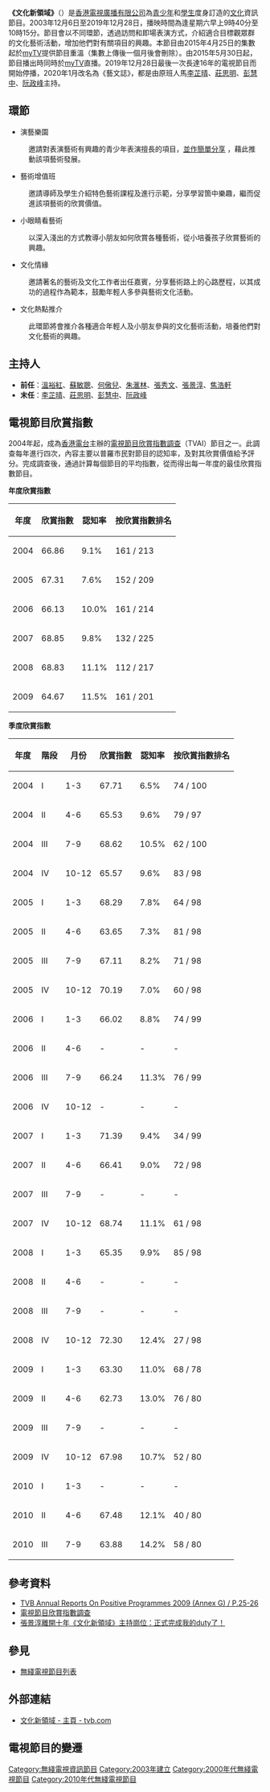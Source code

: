 {{電視節目信息框
| 顏色       = 
| 名稱       = 文化新領域<br>Cultural Engine 4U
| 原名       = 
| 圖片       = Cultural Engine 4U.jpg
| 尺寸       = 300px
| 類型       = [[文化|文化]]資訊
| 原創       = 
| 發展       = 
| 導演       = [[植穎桓|植穎桓]]
| 主持       = {{nowrap|[[李芷晴|李芷晴]]、[[莊思明|莊思明]]、[[彭慧中|彭慧中]]、[[阮政峰|阮政峰]]}}
| 演出       = 
| 配音       = 
| 旁白       = 
| 主題曲     = 
| 片頭曲     = 
| 片尾曲     = 
| 作曲       = 
| 國家       = 
| 地區       = {{HK}}
| 語言       = [[粵語|粵語]]
| 季數       = 
| 系列數     = 
| 集數       = 
| 每集列表   = 
| 執行製片   = 
| 製片人     = [[電視廣播有限公司|電視廣播有限公司]]
| 監製   = [[趙麗平|趙麗平]]
| 副製片人   = 
| 共同製片人 = 
| 編審       = [[鄭寶儀|鄭寶儀]]
| 剪輯       = 
| 外景       = 
| 機位       = 
| 每集長     = 逢星期六早上09:40-10:15<!--1月5日起：逢星期日09:00-09:30--><br>35<!--30-->分鐘（含廣告）
| 頻道       = 81台
| 電視網     = {{TVB-Jade}}
| 電視臺     = 
| 視頻制式   = [[16:9|16:9]] [[1080i|1080i]] [[HDTV|HDTV]]
| 音頻制式   = 
| 首播國家   = 
| 首播地區   = {{HK}}
| 開始       = 2003年12月6日
| 結束       = 2019年12月28日
| 晚於       = 
| 早於       = 
| 相關       = [[文化廣場_(無綫電視節目)|文化廣場]]
| 中國大陸名稱 = 
| 臺灣名稱     = 
| 港澳名稱     = 
| 馬新名稱     = 
| 官方網站   = http://programme.tvb.com/lifestyle/cultureengine4u
| imdb_id    = 
| tv_com_id  = 
}}

'''《文化新領域》'''（{{lang-en|Cultural Engine 4U}}）是[[香港|香港]][[電視廣播有限公司|電視廣播有限公司]]為[[青少年|青少年]]和[[學生|學生]]度身訂造的[[文化|文化]]資訊節目。2003年12月6日至2019年12月28日，播映時間為逢星期六早上9時40分至10時15分。節目會以不同環節，透過訪問和即場表演方式，介紹適合目標觀眾群的文化藝術活動，增加他們對有關項目的興趣。本節目由2015年4月25日的集數起於[[myTV|myTV]]提供節目重溫（集數上傳後一個月後會刪除）。由2015年5月30日起，節目播出時同時於[[myTV|myTV]]直播。2019年12月28日最後一次長達16年的電視節目而開始停播，2020年1月改名為《藝文誌》，都是由原班人馬[[李芷晴|李芷晴]]、[[莊思明|莊思明]]、[[彭慧中|彭慧中]]、[[阮政峰|阮政峰]]主持。

==環節==
* 演藝樂園
: 邀請對表演藝術有興趣的青少年表演擅長的項目，[https://www.yarddiant.com/wordpress-development/ 並作簡單分享] {{Wayback|url=https://www.yarddiant.com/wordpress-development/ |date=20210226094133 }}，藉此推動該項藝術發展。
* 藝術增值班
: 邀請導師及學生介紹特色藝術課程及進行示範，分享學習箇中樂趣，繼而促進該項藝術的欣賞價值。
* 小眼睛看藝術
: 以深入淺出的方式教導小朋友如何欣賞各種藝術，從小培養孩子欣賞藝術的興趣。
* 文化情緣
: 邀請著名的藝術及文化工作者出任嘉賓，分享藝術路上的心路歷程，以其成功的過程作為範本，鼓勵年輕人多參與藝術文化活動。
* 文化熱點推介
: 此環節將會推介各種適合年輕人及小朋友參與的文化藝術活動，培養他們對文化藝術的興趣。

==主持人==
* '''前任'''：[[溫裕紅|溫裕紅]]、[[蘇敏聰|蘇敏聰]]、[[何傲兒|何傲兒]]、[[朱滙林|朱滙林]]、[[張秀文|張秀文]]、[[張景淳|張景淳]]、[[焦浩軒|焦浩軒]]
* '''末任'''：[[李芷晴|李芷晴]]、[[莊思明|莊思明]]、[[彭慧中|彭慧中]]、[[阮政峰|阮政峰]]

==電視節目欣賞指數==
2004年起，成為[[香港電台|香港電台]]主辦的[[電視節目欣賞指數調查|電視節目欣賞指數調查]]（TVAI）節目之一。此調查每年進行四次，內容主要以普羅市民對節目的認知率，及對其欣賞價值給予評分。完成調查後，通過計算每個節目的平均指數，從而得出每一年度的最佳欣賞指數節目。

'''年度欣賞指數'''
{| class="wikitable" style="text-align: center"
! 年度 !! 欣賞指數 !! 認知率 !! 按欣賞指數排名
|-
| 2004 || 66.86 || 9.1% || 161 / 213
|-
| 2005 || 67.31 || 7.6% || 152 / 209
|-
| 2006 || 66.13 || 10.0% || 161 / 214
|-
| 2007 || 68.85 || 9.8% || 132 / 225
|-
| 2008 || 68.83 || 11.1% || 112 / 217
|-
| 2009 || 64.67 || 11.5% || 161 / 201
|}

'''季度欣賞指數'''
{| class="wikitable" style="text-align: center"
! 年度 !! 階段 !! 月份 !! 欣賞指數 !! 認知率 !! 按欣賞指數排名
|-
| 2004 || I || 1-3 || 67.71 || 6.5% || 74 / 100
|-
| 2004 || II || 4-6 || 65.53 || 9.6% || 79 / 97
|-
| 2004 || III || 7-9 || 68.62 || 10.5% || 62 / 100
|-
| 2004 || IV || 10-12 || 65.57 || 9.6% || 83 / 98
|-
| 2005 || I || 1-3 || 68.29 || 7.8% || 64 / 98
|-
| 2005 || II || 4-6 || 63.65 || 7.3% || 81 / 98
|-
| 2005 || III || 7-9 || 67.11 || 8.2% || 71 / 98
|-
| 2005 || IV || 10-12 || 70.19 || 7.0% || 60 / 98
|-
| 2006 || I || 1-3 || 66.02 || 8.8% || 74 / 99
|-
| 2006 || II || 4-6 || - || - || -
|-
| 2006 || III || 7-9 || 66.24 || 11.3% || 76 / 99
|-
| 2006 || IV || 10-12 || - || - || -
|-
| 2007 || I || 1-3 || 71.39 || 9.4% || 34 / 99
|-
| 2007 || II || 4-6 || 66.41 || 9.0% || 72 / 98
|-
| 2007 || III || 7-9 || - || - || -
|-
| 2007 || IV || 10-12 || 68.74 || 11.1% || 61 / 98
|-
| 2008 || I || 1-3 || 65.35 || 9.9% || 85 / 98
|-
| 2008 || II || 4-6 || - || - || -
|-
| 2008 || III || 7-9 || - || - || -
|-
| 2008 || IV || 10-12 || 72.30 || 12.4% || 27 / 98
|-
| 2009 || I || 1-3 || 63.30 || 11.0% || 68 / 78
|-
| 2009 || II || 4-6 || 62.73 || 13.0% || 76 / 80
|-
| 2009 || III || 7-9 || - || - || -
|-
| 2009 || IV || 10-12 || 67.98 || 10.7% || 52 / 80
|-
| 2010 || I || 1-3 || - || - || -
|-
| 2010 || II || 4-6 || 67.48 || 12.1% || 40 / 80 
|-
| 2010 || III || 7-9 || 63.88 || 14.2% || 58 / 80
|}

==參考資料==
{{Reflist}}
*[http://www.hkba.hk/en/doc/2009TVBPositiveProgrammeReport.pdf TVB Annual Reports On Positive Programmes 2009 (Annex G) / P.25-26]{{dead link|date=2017年12月 |bot=InternetArchiveBot |fix-attempted=yes }}
*[http://rthk.hk/special/tvai/ 電視節目欣賞指數調查] {{Wayback|url=http://rthk.hk/special/tvai/ |date=20170121211155 }}
*[https://www.hk01.com/%E5%8D%B3%E6%99%82%E5%A8%9B%E6%A8%82/233896/%E5%BC%B5%E6%99%AF%E6%B7%B3%E9%9B%A2%E9%96%8B%E5%8D%81%E5%B9%B4-%E6%96%87%E5%8C%96%E6%96%B0%E9%A0%98%E5%9F%9F-%E4%B8%BB%E6%8C%81%E5%B4%97%E4%BD%8D-%E6%AD%A3%E5%BC%8F%E5%AE%8C%E6%88%90%E6%88%91%E7%9A%84duty%E4%BA%86   張景淳離開十年《文化新領域》主持崗位：正式完成我的duty了！] {{Wayback|url=https://www.hk01.com/%E5%8D%B3%E6%99%82%E5%A8%9B%E6%A8%82/233896/%E5%BC%B5%E6%99%AF%E6%B7%B3%E9%9B%A2%E9%96%8B%E5%8D%81%E5%B9%B4-%E6%96%87%E5%8C%96%E6%96%B0%E9%A0%98%E5%9F%9F-%E4%B8%BB%E6%8C%81%E5%B4%97%E4%BD%8D-%E6%AD%A3%E5%BC%8F%E5%AE%8C%E6%88%90%E6%88%91%E7%9A%84duty%E4%BA%86 |date=20190822172948 }}

==參見==
*[[無綫電視節目列表|無綫電視節目列表]]

==外部連結==
*[http://programme.tvb.com/lifestyle/cultureengine4u/   文化新領域 - 主頁 - tvb.com] {{Wayback|url=http://programme.tvb.com/lifestyle/cultureengine4u/ |date=20201026164100 }}

==電視節目的變遷==
{{電視節目的變遷
|電視台={{flagicon|Hong Kong}} [[無綫電視|無綫電視]][[翡翠台|翡翠台]]
|播放檔次=星期六09:00-09:30<br/>2008年8月9、16及23日暫停播映<br/>2009年8月8、15及22日暫停播映<br/>2012年2月18日起改為 09:10-09:40<br/>2012年3月10日起改為 09:10-09:45<br/>2016年9月3日起改為 09:40-10:15
|節目名稱= 文化新領域<br/>（2003年12月6日-2016年8月27日）
|上一節目= 創意家居美容
|下一節目= [[開心老友記|開心老友記]]
|2播放檔次=星期六09:40-10:15
|2節目名稱= 文化新領域<br/>（2016年9月3日-2019年12月28日）
|2上一節目= [[喜羊羊與灰太狼|喜羊羊與灰太狼之懶羊羊當大廚]]
|2下一節目= [[尋藝九州|尋藝九州]]<br/>（2020年1月4日-2020年4月11日）
}}
[[Category:無綫電視資訊節目|Category:無綫電視資訊節目]]
[[Category:2003年建立|Category:2003年建立]]
[[Category:2000年代無綫電視節目|Category:2000年代無綫電視節目]]
[[Category:2010年代無綫電視節目|Category:2010年代無綫電視節目]]